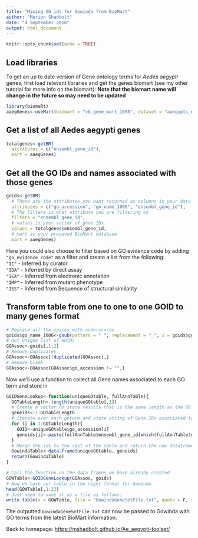 ```yaml
---
title: "Mining GO ids for Gowinda from BioMart"
author: "Marion Shadbolt"
date: "4 September 2016"
output: html_document
---
```


```r
knitr::opts_chunk$set(echo = TRUE)
```

## Load libraries

To get an up to date version of Gene ontology terms for _Aedes aegypti_ genes, first load relevant libraries and get the genes biomart (see my other tutorial for more info on the biomart):
__Note that the biomart name will change in the future so may need to be updated__

```r
library(biomaRt)
aaegGenes<-useMart(biomart = "vb_gene_mart_1608", dataset = "aaegypti_eg_gene", host = "biomart.vectorbase.org")
```

## Get a list of all Aedes aegypti genes

```r
totalgenes<-getBM(
  attributes = c("ensembl_gene_id"),
  mart = aaegGenes)
```

## Get all the GO IDs and names associated with those genes

```r
goids<-getBM(
  # These are the attributes you want returned as columns in your data frame
  attributes = c("go_accession", "go_name_1006", "ensembl_gene_id"),
  # The filters is what attribute you are filtering on
  filters = "ensembl_gene_id", 
  # values is your vector of gene IDs
  values = totalgenes$ensembl_gene_id,
  # mart is your presaved BioMart database
  mart = aaegGenes)

```

Here you could also choose to filter based on GO evidence code by adding `"go_evidence_code"` as a filter and create a list from the following:  
`"IC"` - Inferred by curator  
`"IDA"` - Inferred by direct assay  
`"IEA"` - Inferred from electronic annotation  
`"IMP"` - Inferred from mutant phenotype  
`"ISS"` - Inferred from Sequence of structural similarity  

## Transform table from one to one to one GOID to many genes format

```r
# Replace all the spaces with underscores
goids$go_name_1006<-gsub(pattern = " ", replacement = "_", x = goids$go_name_1006)
# Get Unique list of GOIDs
GOAssoc<-goids[,1:2]
# Remove duplicates
GOAssoc<-GOAssoc[!duplicated(GOAssoc),]
# Remove blank
GOAssoc<-GOAssoc[GOAssoc$go_accession != "",]
```

Now we'll use a function to collect all Gene names associated to each GO term and store in

```r
GOIDGeneLookup<-function(uniqueGOtable, fullAnnTable){
  GOTableLength<-length(uniqueGOtable[,1])
  # Create a vector to store results that is the same length as the GO term table
  geneids<-1:GOTableLength
  # Iterate over each goterm and store string of Gene IDs associated to that term
  for (i in 1:GOTableLength){
    GOID<-uniqueGOtable$go_accession[i]
    geneids[i]<-paste(fullAnnTable$ensembl_gene_id[which(fullAnnTable$go_accession == GOID)], collapse = ' ')
  }
  # Merge the ids to the rest of the table and return the new dataframe
  GowindaTable<-data.frame(uniqueGOtable, geneids)
  return(GowindaTable)
}

# Call the function on the data frames we have already created
GOWTable<-GOIDGeneLookup(GOAssoc, goids)
# Now we have our table in the right format for Gowinda
head(GOWTable[,1:2])
# Just need to save it as a file as follows:
write.table(x = GOWTable, file = "GowindaGeneSetFile.txt", quote = F, sep = "\t", col.names = F, row.names = F)

```

The outputted `GowindaGeneSetFile.txt` can now be passed to Gowinda with GO terms from the latest BioMart information.

Back to homepage: <https://mshadbolt.github.io/Ae_aegypti-toolset/>